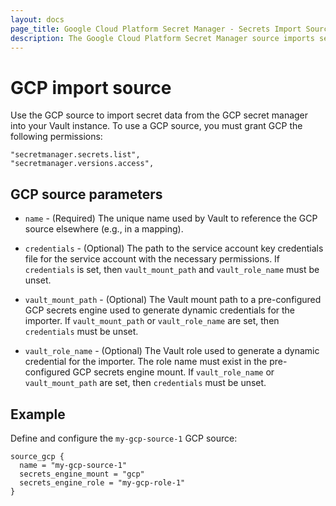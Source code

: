 ```yaml
---
layout: docs
page_title: Google Cloud Platform Secret Manager - Secrets Import Source
description: The Google Cloud Platform Secret Manager source imports secrets from GCP to Vault.
---
```


# GCP import source


Use the GCP source to import secret data from the GCP secret manager into your Vault instance. To use a GCP  source, you must grant GCP the following permissions:

```shell-session
"secretmanager.secrets.list",
"secretmanager.versions.access",
```

## GCP source parameters

- `name` - (Required) The unique name used by Vault to reference the GCP source elsewhere (e.g., in a mapping).

* `credentials` - (Optional) The path to the service account key credentials file for the service account with the necessary
permissions. If `credentials` is set, then `vault_mount_path` and `vault_role_name` must be unset.

- `vault_mount_path` - (Optional) The Vault mount path to a pre-configured GCP
  secrets engine used to generate dynamic credentials for the importer. If
  `vault_mount_path` or `vault_role_name` are set, then `credentials` must be
  unset.

- `vault_role_name` - (Optional) The Vault role used to generate a dynamic
  credential for the importer. The role name must exist in the pre-configured
  GCP secrets engine mount. If `vault_role_name` or `vault_mount_path` are set,
  then `credentials` must be unset.

## Example

Define and configure the `my-gcp-source-1` GCP source:

```hcl
source_gcp {
  name = "my-gcp-source-1"
  secrets_engine_mount = "gcp"
  secrets_engine_role = "my-gcp-role-1"
}
```
